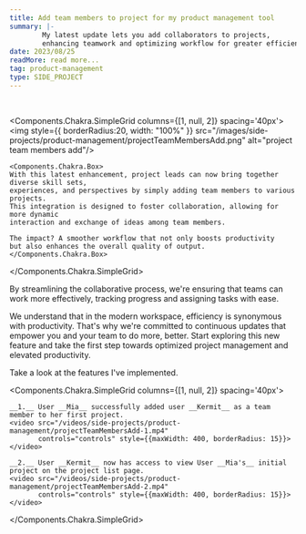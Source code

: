 ```yaml
---
title: Add team members to project for my product management tool
summary: |-
        My latest update lets you add collaborators to projects,
        enhancing teamwork and optimizing workflow for greater efficiency and productivity.
date: 2023/08/25
readMore: read more...
tag: product-management
type: SIDE_PROJECT
---
```

<br/>

<Components.Chakra.SimpleGrid columns={[1, null, 2]} spacing='40px'>
    <img style={{
        borderRadius:20,
        width: "100%"
    }} src="/images/side-projects/product-management/projectTeamMembersAdd.png" alt="project team members add"/>

    <Components.Chakra.Box>
    With this latest enhancement, project leads can now bring together diverse skill sets,
    experiences, and perspectives by simply adding team members to various projects.
    This integration is designed to foster collaboration, allowing for more dynamic
    interaction and exchange of ideas among team members.

    The impact? A smoother workflow that not only boosts productivity
    but also enhances the overall quality of output.
    </Components.Chakra.Box>

</Components.Chakra.SimpleGrid>

By streamlining the collaborative process,
we're ensuring that teams can work more effectively, tracking progress and assigning tasks with ease.

We understand that in the modern workspace, efficiency is synonymous with productivity.
That's why we're committed to continuous updates that empower you and your team to do more, better.
Start exploring this new feature and take the first step towards optimized
project management and elevated productivity.


Take a look at the features I've implemented.

<Components.Chakra.SimpleGrid columns={[1, null, 2]} spacing='40px'>

    __1.__ User __Mia__ successfully added user __Kermit__ as a team member to her first project.
    <video src="/videos/side-projects/product-management/projectTeamMembersAdd-1.mp4"
           controls="controls" style={{maxWidth: 400, borderRadius: 15}}>
    </video>

    __2.__ User __Kermit__ now has access to view User __Mia's__ initial project on the project list page.
    <video src="/videos/side-projects/product-management/projectTeamMembersAdd-2.mp4"
           controls="controls" style={{maxWidth: 400, borderRadius: 15}}>
    </video>

</Components.Chakra.SimpleGrid>